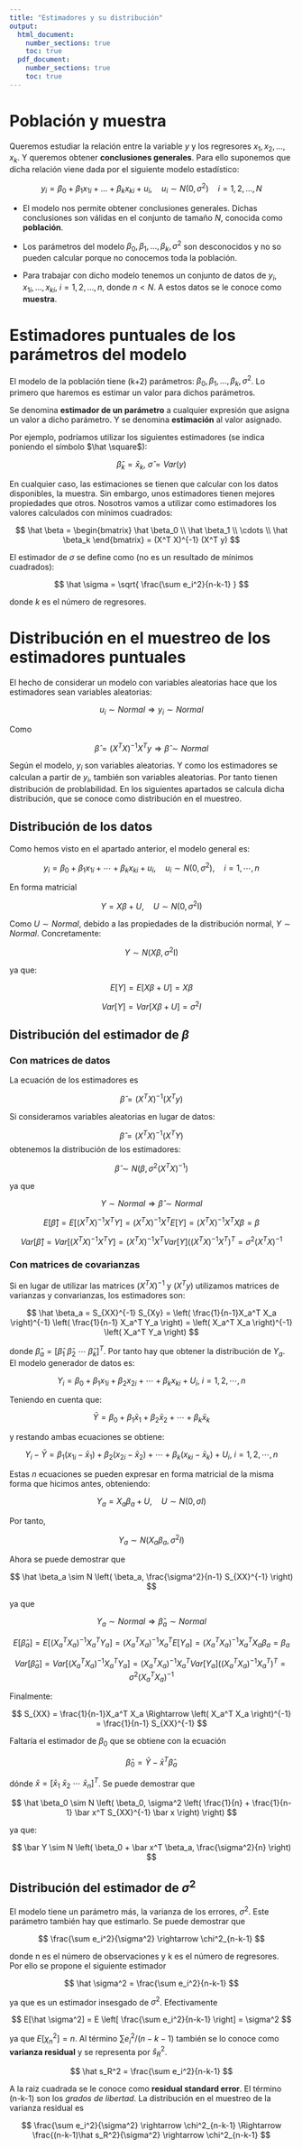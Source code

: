 ```yaml
---
title: "Estimadores y su distribución"
output: 
  html_document:
    number_sections: true
    toc: true
  pdf_document:
    number_sections: true
    toc: true
---
```


# Población y muestra

Queremos estudiar la relación entre la variable $y$ y los regresores $x_1, x_2, \ldots, x_k$. Y queremos obtener **conclusiones generales**. Para ello suponemos que dicha relación viene dada por el siguiente modelo estadístico:

$$
y_i = \beta_0 + \beta_1 x_{1i} + \ldots + \beta_k x_{ki} + u_i, \quad u_i \sim N(0,\sigma^2) \quad i = 1,2, \ldots,N
$$

- El modelo nos permite obtener conclusiones generales. Dichas conclusiones son válidas en el conjunto de tamaño $N$, conocida como **población**.

- Los parámetros del modelo $\beta_0, \beta_1, \ldots, \beta_k, \sigma^2$ son desconocidos y no so pueden calcular porque no conocemos toda la población.

- Para trabajar con dicho modelo tenemos un conjunto de datos de $y_i, x_{1i}, \ldots, x_{ki}, \ i = 1,2, \ldots, n$, donde $n < N$. A estos datos se le conoce como **muestra**. 


# Estimadores puntuales de los parámetros del modelo

El modelo de la población tiene (k+2) parámetros: $\beta_0, \beta_1, \ldots, \beta_k, \sigma^2$. Lo primero que haremos es estimar un valor para dichos parámetros.

Se denomina **estimador de un parámetro** a cualquier expresión que asigna un valor a dicho parámetro. Y se denomina **estimación** al valor asignado.

Por ejemplo, podríamos utilizar los siguientes estimadores (se indica poniendo el símbolo $\hat \square$):

$$
\hat \beta_k = \bar x_{k}, \ \hat \sigma = Var(y)
$$

En cualquier caso, las estimaciones se tienen que calcular con los datos disponibles, la muestra. Sin embargo, unos estimadores tienen mejores propiedades que otros. Nosotros vamos a utilizar como estimadores los valores calculados con mínimos cuadrados:

$$
\hat \beta =
\begin{bmatrix}
\hat \beta_0 \\ 
\hat \beta_1 \\
\cdots
\\
\hat \beta_k
\end{bmatrix}
=
(X^T X)^{-1} (X^T y)
$$

El estimador de $\sigma$ se define como (no es un resultado de mínimos cuadrados):

$$
\hat \sigma = \sqrt{ \frac{\sum e_i^2}{n-k-1} }
$$

donde $k$ es el número de regresores.

# Distribución en el muestreo de los estimadores puntuales

El hecho de considerar un modelo con variables aleatorias hace que los estimadores sean variables aleatorias:

$$
u_i \sim Normal \Rightarrow y_i \sim Normal
$$

Como

$$
\hat \beta = (X^T X)^{-1} X^T y \Rightarrow \hat \beta \sim Normal
$$

Según el modelo, $y_i$ son variables aleatorias. Y como los estimadores se calculan a partir de $y_i$, también son variables aleatorias. Por tanto tienen distribución de problabilidad. En los siguientes apartados se calcula dicha distribución, que se conoce como distribución en el muestreo.

## Distribución de los datos

Como hemos visto en el apartado anterior, el modelo general es:

$$
y_i = \beta_0 + \beta_1 x_{1i} + \cdots + \beta_k x_{ki} + u_i, \quad u_i \sim N(0,\sigma^2), \quad i = 1,\cdots,n
$$

En forma matricial

$$
Y = X \beta + U, \quad U \sim N(0,\sigma^2 \mathrm{I})
$$

Como $U \sim Normal$, debido a las propiedades de la distribución normal, $Y \sim Normal$. Concretamente:

$$
Y \sim N(X \beta, \sigma^2 \mathrm{I})
$$

ya que:

$$
E[Y] = E[ X\beta + U] = X \beta
$$

$$
Var[Y] = Var[ X\beta + U] =  \sigma^2 I
$$


## Distribución del estimador de $\beta$


### Con matrices de datos

La ecuación de los estimadores es

$$
\hat \beta
=
(X^T X)^{-1} (X^T y)
$$

Si consideramos variables aleatorias en lugar de datos:

$$
\hat \beta
=
(X^T X)^{-1} (X^T Y)
$$
obtenemos la distribución de los estimadores:

$$
\hat \beta \sim N(\beta, \sigma^2 (X^T X)^{-1})
$$

ya que 

$$Y \sim Normal \Rightarrow \hat \beta \sim Normal$$

$$
E[\hat \beta] = E[(X^TX)^{-1}X^T Y] = (X^TX)^{-1}X^T E[Y] = (X^TX)^{-1}X^T X\beta = \beta
$$

$$
Var[\hat \beta] = Var[(X^TX)^{-1}X^T Y] = (X^TX)^{-1}X^T Var[Y] ((X^TX)^{-1}X^T)^T = \sigma^2 (X^TX)^{-1}
$$

### Con matrices de covarianzas

Si en lugar de utilizar las matrices $(X^TX)^{-1}$ y $(X^T y)$ utilizamos matrices de varianzas y convarianzas, los estimadores son:

$$
\hat \beta_a = S_{XX}^{-1} S_{Xy} = \left( \frac{1}{n-1}X_a^T X_a \right)^{-1}  \left( \frac{1}{n-1} X_a^T Y_a \right) = \left( X_a^T X_a \right)^{-1}  \left( X_a^T Y_a \right)
$$

donde $\hat \beta_a = [\hat \beta_1 \ \hat \beta_2 \ \cdots \ \hat \beta_k]^T$. Por tanto hay que obtener la distribución de $Y_a$. El modelo generador de datos es:

$$
Y_i = \beta_0 + \beta_1 x_{1i} + \beta_2 x_{2i} + \cdots + \beta_k x_{ki} + U_i, \ i = 1,2,\cdots,n
$$

Teniendo en cuenta que:

$$
\bar Y = \beta_0 + \beta_1 \bar x_{1} + \beta_2 \bar x_{2} + \cdots + \beta_k \bar x_{k}
$$

y restando ambas ecuaciones se obtiene:

$$
Y_i - \bar Y = \beta_1 (x_{1i} - \bar x_{1}) + \beta_2 (x_{2i} - \bar x_{2}) + \cdots + \beta_k (x_{ki} - \bar x_{k}) + U_i, \ i = 1,2,\cdots,n
$$

Estas *n* ecuaciones se pueden expresar en forma matricial de la misma forma que hicimos antes, obteniendo:

$$
Y_a = X_a \beta_a + U, \quad U \sim N(0,\sigma I)
$$

Por tanto, 

$$
Y_a \sim N \left( X_a \beta_a, \sigma^2I \right)
$$

Ahora se puede demostrar que

$$
\hat \beta_a \sim N \left( \beta_a, \frac{\sigma^2}{n-1} S_{XX}^{-1} \right)
$$

ya que 

$$Y_a \sim Normal \Rightarrow \hat \beta_a \sim Normal$$

$$
E[\hat \beta_a] = E[(X_a^T X_a)^{-1}X_a^T Y_a] = (X_a^T X_a)^{-1}X_a^T E[Y_a] = (X_a^T X_a)^{-1}X_a^T X_a \beta_a = \beta_a
$$

$$
Var[\hat \beta_a] = Var[(X_a^T X_a)^{-1}X_a^T Y_a] = (X_a^T X_a)^{-1}X_a^T Var[Y_a] ((X_a^T X_a)^{-1}X_a^T)^T = \sigma^2 (X_a^T X_a)^{-1}
$$

Finalmente:

$$
S_{XX} = \frac{1}{n-1}X_a^T X_a \Rightarrow \left( X_a^T X_a \right)^{-1} = \frac{1}{n-1} S_{XX}^{-1}
$$

Faltaría el estimador de $\beta_0$ que se obtiene con la ecuación

$$
\hat \beta_0 = \bar Y - \bar x^T \hat \beta_a
$$

dónde $\bar x = [\bar x_1 \ \bar x_2 \ \cdots \ \bar x_n]^T$. Se puede demostrar que

$$
\hat \beta_0 \sim N \left( \beta_0, \sigma^2 \left( \frac{1}{n} + \frac{1}{n-1} \bar x^T S_{XX}^{-1} \bar x \right) \right)
$$

ya que:

$$
\bar Y \sim N \left( \beta_0 + \bar x^T \beta_a, \frac{\sigma^2}{n} \right)
$$

## Distribución del estimador de $\sigma^2$

El modelo tiene un parámetro más, la varianza de los errores, $\sigma^2$. Este parámetro también hay que estimarlo. Se puede demostrar que 

$$
\frac{\sum e_i^2}{\sigma^2} \rightarrow \chi^2_{n-k-1}
$$

donde n es el número de observaciones y k es el número de regresores. Por ello se propone el siguiente estimador 

$$
\hat \sigma^2 = \frac{\sum e_i^2}{n-k-1}
$$

ya que es un estimador insesgado de $\sigma^2$.  Efectivamente

$$
E[\hat \sigma^2] = E \left[ \frac{\sum e_i^2}{n-k-1} \right] = \sigma^2
$$

ya que $E[\chi^2_n] = n$. Al término $\sum e_i^2/(n-k-1)$ también se lo conoce como **varianza residual** y se representa por $\hat s_R^2$. 

$$
\hat s_R^2 = \frac{\sum e_i^2}{n-k-1}
$$

A la raiz cuadrada se le conoce como **residual standard error**. El término (n-k-1) son los *grados de libertad*. La distribución en el muestreo de la varianza residual es

$$
\frac{\sum e_i^2}{\sigma^2} \rightarrow \chi^2_{n-k-1} \Rightarrow \frac{(n-k-1)\hat s_R^2}{\sigma^2} \rightarrow \chi^2_{n-k-1}
$$

